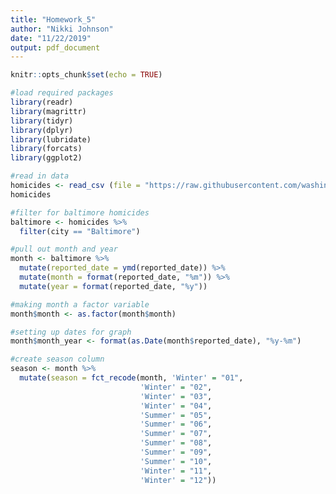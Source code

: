 ```yaml
---
title: "Homework_5"
author: "Nikki Johnson"
date: "11/22/2019"
output: pdf_document
---
```


```r
knitr::opts_chunk$set(echo = TRUE)
```

```r
#load required packages
library(readr)
library(magrittr)
library(tidyr)
library(dplyr)
library(lubridate)
library(forcats)
library(ggplot2)

#read in data
homicides <- read_csv (file = "https://raw.githubusercontent.com/washingtonpost/data-homicides/master/homicide-data.csv")
homicides

#filter for baltimore homicides
baltimore <- homicides %>%
  filter(city == "Baltimore")

#pull out month and year
month <- baltimore %>%
  mutate(reported_date = ymd(reported_date)) %>%
  mutate(month = format(reported_date, "%m")) %>%
  mutate(year = format(reported_date, "%y"))

#making month a factor variable
month$month <- as.factor(month$month)

#setting up dates for graph
month$month_year <- format(as.Date(month$reported_date), "%y-%m")

#create season column 
season <- month %>%
  mutate(season = fct_recode(month, 'Winter' = "01",
                             'Winter' = "02",
                             'Winter' = "03",
                             'Winter' = "04",
                             'Summer' = "05",
                             'Summer' = "06",
                             'Summer' = "07",
                             'Summer' = "08",
                             'Summer' = "09",
                             'Summer' = "10",
                             'Winter' = "11",
                             'Winter' = "12"))
```

